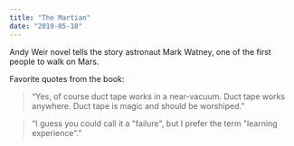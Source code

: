 ```yaml
---
title: "The Martian"
date: "2019-05-18"
---
```


Andy Weir novel tells the story astronaut Mark Watney, one of the first people to walk on Mars.

Favorite quotes from the book:

> “Yes, of course duct tape works in a near-vacuum. Duct tape works anywhere. Duct tape is magic and should be worshiped.”

> “I guess you could call it a "failure", but I prefer the term "learning experience".”

